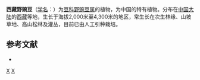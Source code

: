 {{Speciesbox
| genus = Vicia
| species = tibetica
| authority = C. A. C. Fisch.
}}

'''西藏野豌豆'''（[[学名|学名]]：{{lang|la|''Vicia tibetica''}}）为[[豆科|豆科]][[野豌豆属|野豌豆属]]的植物，为中国的特有植物。分布在[[中国大陆|中国大陆]]的[[西藏|西藏]]等地，生长于海拔2,000米至4,300米的地区，常生长在次生林缘、山坡草地、高山松林及灌丛，目前已由人工引种栽培。

== 参考文献 ==
<div class="references-small">
* {{cite web| url =http://www.bioinfo.cn/db05/KmzwSpecies.php?action=view&id=16504| title =西藏野豌豆| work =《中国高等植物数据库全库》| publisher =中国科学院微生物研究所| author =昆明植物研究所| accessdate =2009-02-25| deadurl =yes| archiveurl =https://web.archive.org/web/20160305042147/http://www.bioinfo.cn/db05/KmzwSpecies.php?action=view&id=16504| archivedate =2016-03-05| df =}}
</div>

{{Taxonbar}}

[[Category:野豌豆属|X]]
[[Category:西藏植物|X]]